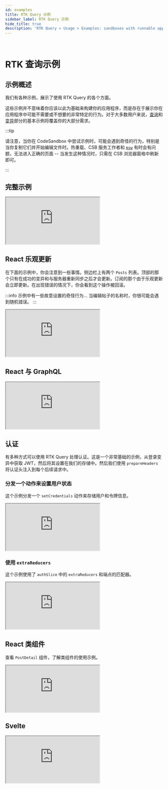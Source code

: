 ```yaml
---
id: examples
title: RTK Query 示例
sidebar_label: RTK Query 示例
hide_title: true
description: 'RTK Query > Usage > Examples: sandboxes with runnable apps'
---
```


&nbsp;

# RTK 查询示例

## 示例概述

我们有各种示例，展示了使用 RTK Query 的各个方面。

这些示例并不意味着你应该以此为基础来构建你的应用程序，而是存在于展示你在应用程序中可能不需要或不想要的非常特定的行为。对于大多数用户来说，[查询](./queries)和[变异](./mutations)部分的基本示例将覆盖你的大部分需求。

:::tip

请注意，当你在 CodeSandbox 中尝试示例时，可能会遇到奇怪的行为，特别是当你复制它们并开始编辑文件时。热重载、CSB 服务工作者和 [`msw`](https://mswjs.io/) 有时会有问题，无法进入正确的页面 -- 当发生这种情况时，只需在 CSB 浏览器窗格中刷新即可。

:::

## 完整示例

<iframe
  src="https://codesandbox.io/embed/github/reduxjs/redux-toolkit/tree/master/examples/query/react/kitchen-sink?fontsize=12&hidenavigation=1&theme=dark&runonclick=1"
  style={{
    width: '100%',
    height: '800px',
    border: 0,
    borderRadius: '4px',
    overflow: 'hidden',
  }}
  title="RTK Query Kitchen Sink Example"
  allow="geolocation; microphone; camera; midi; vr; accelerometer; gyroscope; payment; ambient-light-sensor; encrypted-media; usb"
  sandbox="allow-modals allow-forms allow-popups allow-scripts allow-same-origin"
></iframe>

## React 乐观更新

在下面的示例中，你会注意到一些事情。侧边栏上有两个 `Posts` 列表。顶部的那个只有在成功的变异和与服务器重新同步之后才会更新。订阅的那个由于乐观更新会立即更新。在出现错误的情况下，你会看到这个操作被回滚。

:::info
示例中有一些故意设置的奇怪行为... 当编辑帖子的名称时，你很可能会遇到随机错误。
:::

<iframe
  src="https://codesandbox.io/embed/github/reduxjs/redux-toolkit/tree/master/examples/query/react/optimistic-update?fontsize=12&hidenavigation=1&module=%2Fsrc%2Fapp%2Fservices%2Fposts.ts&theme=dark&runonclick=1"
  style={{
    width: '100%',
    height: '800px',
    border: 0,
    borderRadius: '4px',
    overflow: 'hidden',
  }}
  title="RTK Query Optimistic Update Example"
  allow="geolocation; microphone; camera; midi; vr; accelerometer; gyroscope; payment; ambient-light-sensor; encrypted-media; usb"
  sandbox="allow-modals allow-forms allow-popups allow-scripts allow-same-origin"
></iframe>

## React 与 GraphQL

<iframe
  src="https://codesandbox.io/embed/github/reduxjs/redux-toolkit/tree/master/examples/query/react/graphql?fontsize=12&hidenavigation=1&theme=dark&module=%2Fsrc%2Fapi.js&runonclick=1"
  style={{
    width: '100%',
    height: '800px',
    border: 0,
    borderRadius: '4px',
    overflow: 'hidden',
  }}
  title="RTK Query GraphQL Example"
  allow="geolocation; microphone; camera; midi; vr; accelerometer; gyroscope; payment; ambient-light-sensor; encrypted-media; usb"
  sandbox="allow-modals allow-forms allow-popups allow-scripts allow-same-origin"
></iframe>

## 认证

有多种方式可以使用 RTK Query 处理认证。这是一个非常基础的示例，从登录变异中获取 JWT，然后将其设置在我们的存储中。然后我们使用 `prepareHeaders` 将认证头注入到每个后续请求中。

### 分发一个动作来设置用户状态

这个示例分发一个 `setCredentials` 动作来存储用户和令牌信息。

<iframe
  src="https://codesandbox.io/embed/github/reduxjs/redux-toolkit/tree/master/examples/query/react/authentication?fontsize=12&hidenavigation=1&module=%2Fsrc%2Ffeatures%2Fauth%2FauthSlice.tsx&theme=dark&runonclick=1"
  style={{
    width: '100%',
    height: '800px',
    border: 0,
    borderRadius: '4px',
    overflow: 'hidden',
  }}
  title="RTK Query Authentication Example"
  allow="geolocation; microphone; camera; midi; vr; accelerometer; gyroscope; payment; ambient-light-sensor; encrypted-media; usb"
  sandbox="allow-modals allow-forms allow-popups allow-scripts allow-same-origin"
></iframe>

### 使用 `extraReducers`

这个示例使用了 `authSlice` 中的 `extraReducers` 和端点的匹配器。

<iframe
  src="https://codesandbox.io/embed/github/reduxjs/redux-toolkit/tree/master/examples/query/react/authentication-with-extrareducers?fontsize=12&hidenavigation=1&module=%2Fsrc%2Ffeatures%2Fauth%2FauthSlice.tsx&theme=dark&runonclick=1"
  style={{
    width: '100%',
    height: '800px',
    border: 0,
    borderRadius: '4px',
    overflow: 'hidden',
  }}
  title="RTK Query Authentication Example - extraReducers"
  allow="accelerometer; ambient-light-sensor; camera; encrypted-media; geolocation; gyroscope; hid; microphone; midi; payment; usb; vr; xr-spatial-tracking"
  sandbox="allow-forms allow-modals allow-popups allow-presentation allow-same-origin allow-scripts"
></iframe>

## React 类组件

查看 `PostDetail` 组件，了解类组件的使用示例。

<iframe
  src="https://codesandbox.io/embed/react-class-component-example-48hyq?fontsize=12&hidenavigation=1&theme=dark&runonclick=1"
  style={{
    width: '100%',
    height: '800px',
    border: 0,
    borderRadius: '4px',
    overflow: 'hidden',
  }}
  title="RTK Query React Class Components Example"
  allow="geolocation; microphone; camera; midi; vr; accelerometer; gyroscope; payment; ambient-light-sensor; encrypted-media; usb"
  sandbox="allow-modals allow-forms allow-popups allow-scripts allow-same-origin"
></iframe>

## Svelte

<iframe
  src="https://codesandbox.io/embed/svelte-app-rtk-simplequery-demo-f1ueb?fontsize=12&hidenavigation=1&theme=dark&runonclick=1"
  style={{
    width: '100%',
    height: '800px',
    border: 0,
    borderRadius: '4px',
    overflow: 'hidden',
  }}
  title="RTK Query Svelte Example"
  allow="geolocation; microphone; camera; midi; vr; accelerometer; gyroscope; payment; ambient-light-sensor; encrypted-media; usb"
  sandbox="allow-modals allow-forms allow-popups allow-scripts allow-same-origin"
></iframe>
